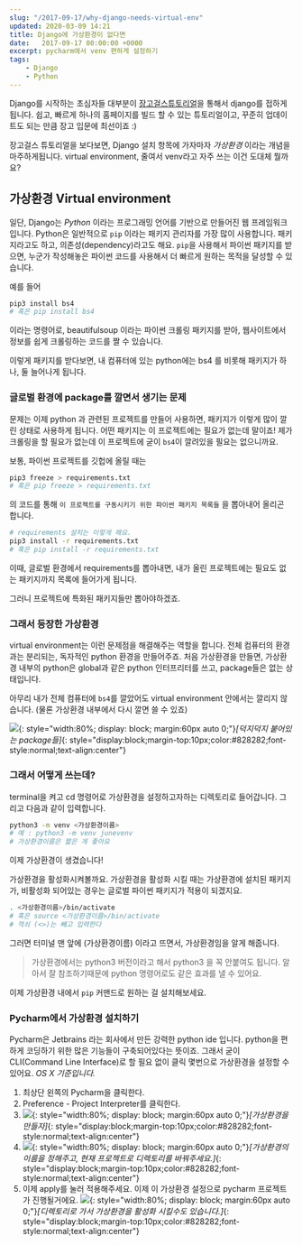 ```yaml
---
slug: "/2017-09-17/why-django-needs-virtual-env"
updated: 2020-03-09 14:21
title: Django에 가상환경이 없다면
date:   2017-09-17 00:00:00 +0000
excerpt: pycharm에서 venv 편하게 설정하기
tags: 
    - Django
    - Python
---
```


Django를 시작하는 초심자들 대부분이 [장고걸스튜토리얼](https://tutorial.djangogirls.org/ko/django_installation/)을 통해서 django를 접하게 됩니다.
쉽고, 빠르게 하나의 홈페이지를 빌드 할 수 있는 튜토리얼이고, 꾸준히 업데이트도 되는 만큼 장고 입문에 최선이죠 :)

장고걸스 튜토리얼을 보다보면, Django 설치 항목에 가자마자 *가상환경* 이라는 개념을 마주하게됩니다.
virtual environment, 줄여서 venv라고 자주 쓰는 이건 도대체 뭘까요?

## 가상환경 Virtual environment

일단, Django는 *Python* 이라는 프로그래밍 언어를 기반으로 만들어진 웹 프레임워크입니다.
Python은 일반적으로 `pip` 이라는 패키지 관리자를 가장 많이 사용합니다.
패키지라고도 하고, 의존성(dependency)라고도 해요.
`pip`을 사용해서 파이썬 패키지를 받으면, 누군가 작성해놓은 파이썬 코드를 사용해서 더 빠르게 원하는 목적을 달성할 수 있습니다.

예를 들어
```bash
pip3 install bs4
# 혹은 pip install bs4
```
이라는 명령어로, beautifulsoup 이라는 파이썬 크롤링 패키지를 받아,
웹사이트에서 정보를 쉽게 크롤링하는 코드를 짤 수 있습니다.

이렇게 패키지를 받다보면, 내 컴퓨터에 있는 python에는 bs4 를 비롯해 패키지가 하나, 둘 늘어나게 됩니다.

### 글로벌 환경에 package를 깔면서 생기는 문제

문제는 이제 python 과 관련된 프로젝트를 만들어 사용하면, 패키지가 이렇게 많이 깔린 상태로 사용하게 됩니다.
어떤 패키지는 이 프로젝트에는 필요가 없는데 말이죠!
제가 크롤링을 할 필요가 없는데 이 프로젝트에 굳이 `bs4`이 깔려있을 필요는 없으니까요.

보통, 파이썬 프로젝트를 깃헙에 올릴 때는
```bash
pip3 freeze > requirements.txt
# 혹은 pip freeze > requirements.txt
```
의 코드를 통해 `이 프로젝트를 구동시키기 위한 파이썬 패키지 목록들` 을 뽑아내어 올리곤 합니다.

```bash
# requirements 설치는 이렇게 해요.
pip3 install -r requirements.txt
# 혹은 pip install -r requirements.txt
```

이때, 글로벌 환경에서 requirements를 뽑아내면,
내가 올린 프로젝트에는 필요도 없는 패키지까지 목록에 들어가게 됩니다.

그러니 프로젝트에 특화된 패키지들만 뽑아야하겠죠.

### 그래서 등장한 가상환경

virtual environment는 이런 문제점을 해결해주는 역할을 합니다.
전체 컴퓨터의 환경과는 분리되는, 독자적인 python 환경을 만들어주죠.
처음 가상환경을 만들면, 가상환경 내부의 python은 global과 같은 python 인터프리터를 쓰고, package들은 없는 상태입니다.

아무리 내가 전체 컴퓨터에 `bs4`를 깔았어도 virtual environment 안에서는 깔리지 않습니다.
(물론 가상환경 내부에서 다시 깔면 쓸 수 있죠)

![](../img/2017-09-17/global_pip.png){: style="width:80%; display: block; margin:60px auto 0;"}*[덕지덕지 붙어있는 package들]*{: style="display:block;margin-top:10px;color:#828282;font-style:normal;text-align:center"}


### 그래서 어떻게 쓰는데?

terminal을 켜고 cd 명령어로 가상환경을 설정하고자하는 디렉토리로 들어갑니다.
그리고 다음과 같이 입력합니다.
```bash
python3 -m venv <가상환경이름>
# 예 : python3 -m venv junevenv
# 가상환경이름은 짧은 게 좋아요
```

이제 가상환경이 생겼습니다!

가상환경을 활성화시켜볼까요.
가상환경을 활성화 시킬 때는 가상환경에 설치된 패키지가,
비활성화 되어있는 경우는 글로벌 파이썬 패키지가 적용이 되겠지요.

```bash
. <가상환경이름>/bin/activate
# 혹은 source <가상환경이름>/bin/activate
# 꺽쇠 (<>)는 빼고 입력한다
```

그러면 터미널 맨 앞에 (가상환경이름) 이라고 뜨면서, 가상환경임을 알게 해줍니다.

> 가상환경에서는 python3 버전이라고 해서 python3 을 꼭 안붙여도 됩니다.
> 알아서 잘 참조하기때문에 python 명령어로도 같은 효과를 낼 수 있어요.

이제 가상환경 내에서 `pip` 커맨드로 원하는 걸 설치해보세요.


### Pycharm에서 가상환경 설치하기

Pycharm은 Jetbrains 라는 회사에서 만든 강력한 python ide 입니다.
python을 편하게 코딩하기 위한 많은 기능들이 구축되어있다는 뜻이죠.
그래서 굳이 CLI(Command Line Interface)로 할 필요 없이 클릭 몇번으로 가상환경을 설정할 수 있어요.
*OS X 기준입니다.*
1. 최상단 왼쪽의 Pycharm을 클릭한다.
2. Preference - Project Interpreter를 클릭한다.
3. ![](../img/2017-09-17/howto1.png){: style="width:80%; display: block; margin:60px auto 0;"}*[가상환경을 만들자]*{: style="display:block;margin-top:10px;color:#828282;font-style:normal;text-align:center"}
4. ![](../img/2017-09-17/howto2.png){: style="width:80%; display: block; margin:60px auto 0;"}*[가상환경의 이름을 정해주고, 현재 프로젝트로 디렉토리를 바꿔주세요.]*{: style="display:block;margin-top:10px;color:#828282;font-style:normal;text-align:center"}
5. 이제 apply를 눌러 적용해주세요. 이제 이 가상환경 설정으로 pycharm 프로젝트가 진행될거에요.
![](../img/2017-09-17/howto3.png){: style="width:80%; display: block; margin:60px auto 0;"}*[디렉토리로 가서 가상환경을 활성화 시킬수도 있습니다.]*{: style="display:block;margin-top:10px;color:#828282;font-style:normal;text-align:center"}
